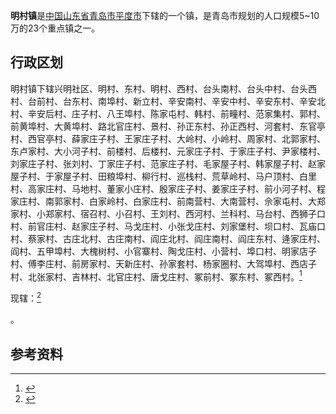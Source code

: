 {{中国乡级行政区|37/02/83/110/000
| 电话区号 = 532
}}
'''明村镇'''是[[中华人民共和国|中国]][[山东省|山东省]][[青岛市|青岛市]][[平度市|平度市]]下辖的一个镇，是青岛市规划的人口规模5~10万的23个重点镇之一。

== 行政区划 ==

明村镇下辖兴明社区、明村、东村、明村、西村、台头南村、台头中村、台头西村、台前村、台东村、南埠村、新立村、辛安南村、辛安中村、辛安东村、辛安北村、辛安后村、庄子村、八王埠村、陈家屯村、韩村、前疃村、范家集村、郭村、前黄埠村、大黄埠村、路北官庄村、景村、孙正东村、孙正西村、河套村、东官亭村、西官亭村、薛家庄子村、王家庄子村、大岭村、小岭村、周家村、北郭家村、东卢家村、大小河子村、前楼村、后楼村、元家庄子村、于家庄子村、尹家楼村、刘家庄子村、张刘村、丁家庄子村、范家庄子村、毛家屋子村、韩家屋子村、赵家屋子村、于家屋子村、田粮埠村、柳行村、巡栈村、荒草岭村、马户顶村、白里村、高家庄村、马地村、董家小庄村、殷家庄子村、姜家庄子村、前小河子村、程家庄村、南郭家村、白家岭村、白家庄村、前南营村、大南营村、佘家屯村、大郑家村、小郑家村、宿召村、小召村、王刘村、西河村、兰科村、马台村、西狮子口村、前官庄村、赵家庄子村、马戈庄村、小张戈庄村、刘家堡村、坝口村、瓦庙口村、蔡家村、古庄北村、古庄南村、阎庄北村、阎庄南村、阎庄东村、逄家庄村、阎村、五甲埠村、大槐树村、小官寨村、陶戈庄村、小营村、埠口村、明家店子村、傅李庄村、前房家村、天新庄村、孙家套村、杨家圈村、大驾埠村、西店子村、北张家村、吉林村、北官庄村、唐戈庄村、冢前村、冢东村、冢西村。<ref>{{Cite web|url=http://www.stats.gov.cn/tjsj/tjbz/tjyqhdmhcxhfdm/2015/37/02/83/370283110.html|title=统计用区划和城乡划分代码/山东省/青岛市/平度市/明村镇|accessdate=2017-04-23|author=国家统计局|date=2015-09-30|publisher=|archive-date=2017-04-27|archive-url=https://web.archive.org/web/20170427033825/http://www.stats.gov.cn/tjsj/tjbz/tjyqhdmhcxhfdm/2015/37/02/83/370283110.html|dead-url=no}}</ref>

{{PAGENAMEBASE}}现辖：<ref>{{PRC admin/ref sgc|37/02/83/110/000}}</ref>

{{PRC admin/children|37/02/83/110/000}}。

==参考资料==
{{reflist}}

{{PRC admin/navcat|37/02/83/110/000}}